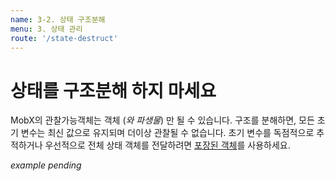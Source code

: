 ```yaml
---
name: 3-2. 상태 구조분해
menu: 3. 상태 관리
route: '/state-destruct'
---
```


# 상태를 구조분해 하지 마세요

MobX의 관찰가능객체는 객체 (_와 파생물_) 만 될 수 있습니다. 구조를 분해하면, 모든 초기 변수는 최신 값으로 유지되며 더이상 관찰될 수 없습니다. 초기 변수를 독점적으로 추적하거나 우선적으로 전체 상태 객체를 전달하려면 [포장된 객체][boxed]를 사용하세요.

_example pending_

[boxed]: https://mobx.js.org/refguide/boxed.html

